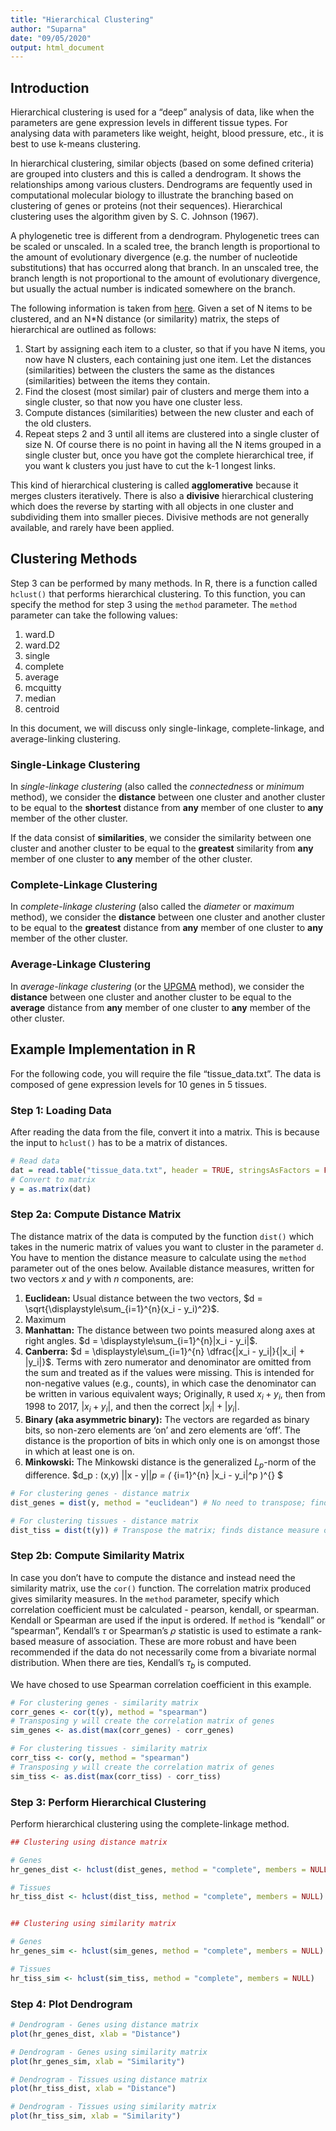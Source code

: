 ```yaml
---
title: "Hierarchical Clustering"
author: "Suparna"
date: "09/05/2020"
output: html_document
---
```

## Introduction

Hierarchical clustering is used for a "deep" analysis of data, like when the parameters are gene expression levels in different tissue types. For analysing data with parameters like weight, height, blood pressure, etc., it is best to use k-means clustering.


In hierarchical clustering, similar objects (based on some defined criteria) are grouped into clusters and this is called a dendrogram. It shows the relationships among various clusters. Dendrograms are fequently used in computational molecular biology to illustrate the branching based on clustering of genes or proteins (not their sequences). Hierarchical clustering uses the algorithm given by S. C. Johnson (1967).


A phylogenetic tree is different from a dendrogram. Phylogenetic trees can be scaled or unscaled. In a scaled tree, the branch length is proportional to the amount of evolutionary divergence (e.g. the number of nucleotide substitutions) that has occurred along that branch. In an unscaled tree, the branch length is not proportional to the amount of evolutionary divergence, but usually the actual number is indicated somewhere on the branch.


The following information is taken from [here](https://home.deib.polimi.it/matteucc/Clustering/tutorial_html/hierarchical.html). Given a set of N items to be clustered, and an N*N distance (or similarity) matrix, the steps of hierarchical are outlined as follows:


1. Start by assigning each item to a cluster, so that if you have N items, you now have N clusters, each containing just one item. Let the distances (similarities) between the clusters the same as the distances (similarities) between the items they contain.
2. Find the closest (most similar) pair of clusters and merge them into a single cluster, so that now you have one cluster less.
3. Compute distances (similarities) between the new cluster and each of the old clusters.
4. Repeat steps 2 and 3 until all items are clustered into a single cluster of size N. Of course there is no point in having all the N items grouped in a single cluster but, once you have got the complete hierarchical tree, if you want k clusters you just have to cut the k-1 longest links.


This kind of hierarchical clustering is called **agglomerative** because it merges clusters iteratively. There is also a **divisive** hierarchical clustering which does the reverse by starting with all objects in one cluster and subdividing them into smaller pieces. Divisive methods are not generally available, and rarely have been applied.


## Clustering Methods

Step 3 can be performed by many methods. In R, there is a function called `hclust()` that performs hierarchical clustering. To this function, you can specify the method for step 3 using the `method` parameter. The `method` parameter can take the following values:


1. ward.D
2. ward.D2
3. single
4. complete
5. average
6. mcquitty
7. median
8. centroid


In this document, we will discuss only single-linkage, complete-linkage, and average-linking clustering.


### Single-Linkage Clustering

In *single-linkage clustering* (also called the *connectedness* or *minimum* method), we consider the **distance** between one cluster and another cluster to be equal to the **shortest** distance from **any** member of one cluster to **any** member of the other cluster.


If the data consist of **similarities**, we consider the similarity between one cluster and another cluster to be equal to the **greatest** similarity from **any** member of one cluster to **any** member of the other cluster.

### Complete-Linkage Clustering

In *complete-linkage clustering* (also called the *diameter* or *maximum* method), we consider the **distance** between one cluster and another cluster to be equal to the **greatest** distance from **any** member of one cluster to **any** member of the other cluster.


### Average-Linkage Clustering

In *average-linkage clustering* (or the [UPGMA](http://www.icp.ucl.ac.be/~opperd/private/upgma.html) method), we consider the **distance** between one cluster and another cluster to be equal to the **average** distance from **any** member of one cluster to **any** member of the other cluster.


## Example Implementation in R

For the following code, you will require the file "tissue_data.txt". The data is composed of gene expression levels for 10 genes in 5 tissues.


### Step 1: Loading Data

After reading the data from the file, convert it into a matrix. This is because the input to `hclust()` has to be a matrix of distances.


```r
# Read data
dat = read.table("tissue_data.txt", header = TRUE, stringsAsFactors = FALSE)
# Convert to matrix
y = as.matrix(dat)
```

### Step 2a: Compute Distance Matrix

The distance matrix of the data is computed by the function `dist()` which takes in the numeric matrix of values you want to cluster in the parameter `d`. You have to mention the distance measure to calculate using the `method` parameter out of the ones below. Available distance measures, written for two vectors $x$ and $y$ with $n$ components, are:

1. **Euclidean:** Usual distance between the two vectors, $d = \sqrt{\displaystyle\sum_{i=1}^{n}(x_i - y_i)^2}$.
2. Maximum
3. **Manhattan:** The distance between two points measured along axes at right angles. $d = \displaystyle\sum_{i=1}^{n}|x_i - y_i|$.
4. **Canberra:** $d = \displaystyle\sum_{i=1}^{n} \dfrac{|x_i - y_i|}{|x_i| + |y_i|}$. Terms with zero numerator and denominator are omitted from the sum and treated as if the values were missing. This is intended for non-negative values (e.g., counts), in which case the denominator can be written in various equivalent ways; Originally, `R` used $x_i + y_i$, then from 1998 to 2017, $|x_i + y_i|$, and then the correct $|x_i| + |y_i|$.
5. **Binary (aka asymmetric binary):** The vectors are regarded as binary bits, so non-zero elements are ‘on’ and zero elements are ‘off’. The distance is the proportion of bits in which only one is on amongst those in which at least one is on.
6. **Minkowski:** The Minkowski distance is the generalized $L_p$-norm of the difference.
$d_p : (x,y) \to ||x - y||_p = \big( \displaystyle \sum_{i=1}^{n} |x_i - y_i|^p \big)^{\frac{1}{p}} $

```r
# For clustering genes - distance matrix
dist_genes = dist(y, method = "euclidean") # No need to transpose; finds distance measure on genes

# For clustering tissues - distance matrix
dist_tiss = dist(t(y)) # Transpose the matrix; finds distance measure on tissues
```

### Step 2b: Compute Similarity Matrix

In case you don't have to compute the distance and instead need the similarity matrix, use the `cor()` function. The correlation matrix produced gives similarity measures. In the `method` parameter, specify which correlation coefficient must be calculated - pearson, kendall, or spearman. Kendall or Spearman are used if the input is ordered. If `method` is "kendall" or "spearman", Kendall's $\tau$ or Spearman's $\rho$ statistic is used to estimate a rank-based measure of association. These are more robust and have been recommended if the data do not necessarily come from a bivariate normal distribution. When there are ties, Kendall's $\tau_b$ is computed.


We have chosed to use Spearman correlation coefficient in this example.


```r
# For clustering genes - similarity matrix
corr_genes <- cor(t(y), method = "spearman")
# Transposing y will create the correlation matrix of genes
sim_genes <- as.dist(max(corr_genes) - corr_genes)

# For clustering tissues - similarity matrix
corr_tiss <- cor(y, method = "spearman")
# Transposing y will create the correlation matrix of genes
sim_tiss <- as.dist(max(corr_tiss) - corr_tiss)
```

### Step 3: Perform Hierarchical Clustering

Perform hierarchical clustering using the complete-linkage method.

```r
## Clustering using distance matrix

# Genes
hr_genes_dist <- hclust(dist_genes, method = "complete", members = NULL)

# Tissues
hr_tiss_dist <- hclust(dist_tiss, method = "complete", members = NULL)


## Clustering using similarity matrix

# Genes
hr_genes_sim <- hclust(sim_genes, method = "complete", members = NULL)

# Tissues
hr_tiss_sim <- hclust(sim_tiss, method = "complete", members = NULL)
```

### Step 4: Plot Dendrogram

```r
# Dendrogram - Genes using distance matrix
plot(hr_genes_dist, xlab = "Distance")
```

```r
# Dendrogram - Genes using similarity matrix
plot(hr_genes_sim, xlab = "Similarity")
```

```r
# Dendrogram - Tissues using distance matrix
plot(hr_tiss_dist, xlab = "Distance")
```

```r
# Dendrogram - Tissues using similarity matrix
plot(hr_tiss_sim, xlab = "Similarity")
```

